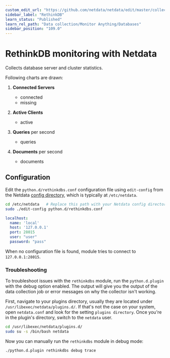 ```yaml
---
custom_edit_url: "https://github.com/netdata/netdata/edit/master/collectors/python.d.plugin/rethinkdbs/README.md"
sidebar_label: "RethinkDB"
learn_status: "Published"
learn_rel_path: "Data collection/Monitor Anything/Databases"
sidebar_position: "109.0"
---
```



# RethinkDB monitoring with Netdata

Collects database server and cluster statistics.

Following charts are drawn:

1. **Connected Servers**

    - connected
    - missing

2. **Active Clients**

    - active

3. **Queries** per second

    - queries

4. **Documents** per second

    - documents

## Configuration

Edit the `python.d/rethinkdbs.conf` configuration file using `edit-config` from the
Netdata [config directory](/docs/nightly/getting-started/manage-and-configure/configuration), which is typically
at `/etc/netdata`.

```bash
cd /etc/netdata   # Replace this path with your Netdata config directory, if different
sudo ./edit-config python.d/rethinkdbs.conf
```

```yaml
localhost:
  name: 'local'
  host: '127.0.0.1'
  port: 28015
  user: "user"
  password: "pass"
```

When no configuration file is found, module tries to connect to `127.0.0.1:28015`.




### Troubleshooting

To troubleshoot issues with the `rethinkdbs` module, run the `python.d.plugin` with the debug option enabled. The 
output will give you the output of the data collection job or error messages on why the collector isn't working.

First, navigate to your plugins directory, usually they are located under `/usr/libexec/netdata/plugins.d/`. If that's 
not the case on your system, open `netdata.conf` and look for the setting `plugins directory`. Once you're in the 
plugin's directory, switch to the `netdata` user.

```bash
cd /usr/libexec/netdata/plugins.d/
sudo su -s /bin/bash netdata
```

Now you can manually run the `rethinkdbs` module in debug mode:

```bash
./python.d.plugin rethinkdbs debug trace
```

